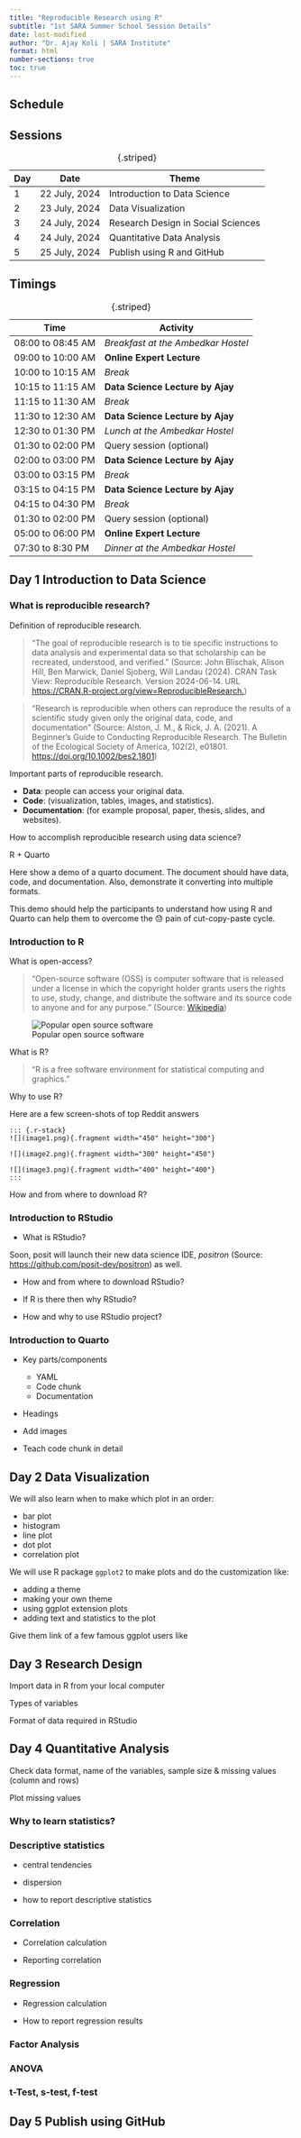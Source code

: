```yaml
---
title: "Reproducible Research using R"
subtitle: "1st SARA Summer School Session Details"
date: last-modified
author: "Dr. Ajay Koli | SARA Institute"
format: html
number-sections: true
toc: true
---
```


## Schedule {.scrollable .striped .hover}

::: panel-tabset
## Sessions

| Day | Date          | Theme                              |
|-----|---------------|------------------------------------|
| 1   | 22 July, 2024 | Introduction to Data Science       |
| 2   | 23 July, 2024 | Data Visualization                 |
| 3   | 24 July, 2024 | Research Design in Social Sciences |
| 4   | 24 July, 2024 | Quantitative Data Analysis         |
| 5   | 25 July, 2024 | Publish using R and GitHub         |

: {.striped}

## Timings

| Time              | Activity                           |
|-------------------|------------------------------------|
| 08:00 to 08:45 AM | *Breakfast at the Ambedkar Hostel* |
| 09:00 to 10:00 AM | **Online Expert Lecture**          |
| 10:00 to 10:15 AM | *Break*                            |
| 10:15 to 11:15 AM | **Data Science Lecture by Ajay**   |
| 11:15 to 11:30 AM | *Break*                            |
| 11:30 to 12:30 AM | **Data Science Lecture by Ajay**   |
| 12:30 to 01:30 PM | *Lunch at the Ambedkar Hostel*     |
| 01:30 to 02:00 PM | Query session (optional)           |
| 02:00 to 03:00 PM | **Data Science Lecture by Ajay**   |
| 03:00 to 03:15 PM | *Break*                            |
| 03:15 to 04:15 PM | **Data Science Lecture by Ajay**   |
| 04:15 to 04:30 PM | *Break*                            |
| 01:30 to 02:00 PM | Query session (optional)           |
| 05:00 to 06:00 PM | **Online Expert Lecture**          |
| 07:30 to 8:30 PM  | *Dinner at the Ambedkar Hostel*    |

: {.striped}

:::


## Day 1 Introduction to Data Science

### What is reproducible research?

Definition of reproducible research.

> "The goal of reproducible research is to tie specific instructions to data analysis and experimental data so that scholarship can be recreated, understood, and verified." (Source: John Blischak, Alison Hill, Ben Marwick, Daniel Sjoberg, Will Landau (2024). CRAN Task View: Reproducible Research. Version 2024-06-14. URL [https://CRAN.R-project.org/view=ReproducibleResearch.
](https://cran.r-project.org/web/views/ReproducibleResearch.html))

> "Research is reproducible when others can reproduce the results of a scientific study given only the original data, code, and documentation" (Source: Alston, J. M., & Rick, J. A. (2021). A Beginner's Guide to Conducting Reproducible Research. The Bulletin of the Ecological Society of America, 102(2), e01801. [https://doi.org/10.1002/bes2.1801](https://esajournals.onlinelibrary.wiley.com/doi/full/10.1002/bes2.1801))

Important parts of reproducible research.

  - **Data**: people can access your original data. 
  - **Code**: (visualization, tables, images, and statistics).
  - **Documentation**: (for example proposal, paper, thesis, slides, and websites).

How to accomplish reproducible research using data science?

R + Quarto

::: {.callout-important}
Here show a demo of a quarto document. The document should have data, code, and documentation. Also, demonstrate it converting into multiple formats.

This demo should help the participants to understand how using R and Quarto can help them to overcome the 😓 pain of cut-copy-paste cycle.
:::

### Introduction to R

What is open-access?

> "Open-source software (OSS) is computer software that is released under a license in which the copyright holder grants users the rights to use, study, change, and distribute the software and its source code to anyone and for any purpose." (Source: [Wikipedia](https://en.wikipedia.org/wiki/Open-source_software))

![Popular open source software](images/popular_open_source.png)

What is R?

> "R is a free software environment for statistical computing and graphics."

Why to use R?

Here are a few screen-shots of top Reddit answers 

```
::: {.r-stack}
![](image1.png){.fragment width="450" height="300"}

![](image2.png){.fragment width="300" height="450"}

![](image3.png){.fragment width="400" height="400"}
:::
```

How and from where to download R?

### Introduction to RStudio

- What is RStudio?

Soon, posit will launch their new data science IDE, *positron* (Source: <https://github.com/posit-dev/positron>) as well.

- How and from where to download RStudio?

- If R is there then why RStudio?

- How and why to use RStudio project?

### Introduction to Quarto

- Key parts/components

  - YAML
  - Code chunk
  - Documentation

- Headings

- Add images

- Teach code chunk in detail

## Day 2 Data Visualization

We will also learn when to make which plot in an order:

- bar plot
- histogram
- line plot
- dot plot
- correlation plot

We will use R package `ggplot2` to make plots and do the customization like:

- adding a theme
- making your own theme
- using ggplot extension plots
- adding text and statistics to the plot

Give them link of a few famous ggplot users like 

## Day 3 Research Design

Import data in R from your local computer

Types of variables

Format of data required in RStudio

## Day 4 Quantitative Analysis

Check data format, name of the variables, sample size & missing values (column and rows)

Plot missing values

### Why to learn statistics?

### Descriptive statistics

- central tendencies

- dispersion

- how to report descriptive statistics

### Correlation

- Correlation calculation

- Reporting correlation

### Regression

- Regression calculation

- How to report regression results

### Factor Analysis

### ANOVA

### t-Test, s-test, f-test


## Day 5 Publish using GitHub